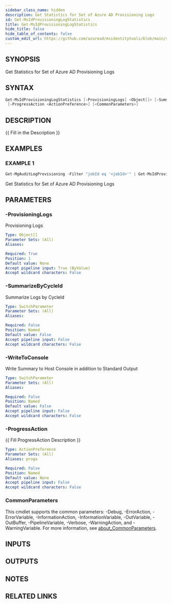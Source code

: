 ```yaml
---
sidebar_class_name: hidden
description: Get Statistics for Set of Azure AD Provisioning Logs
id: Get-MsIdProvisioningLogStatistics
title: Get-MsIdProvisioningLogStatistics
hide_title: false
hide_table_of_contents: false
custom_edit_url: https://github.com/azuread/msidentitytools/blob/main/src/Get-MsIdProvisioningLogStatistics.ps1
---
```


## SYNOPSIS

Get Statistics for Set of Azure AD Provisioning Logs

## SYNTAX

```powershell
Get-MsIdProvisioningLogStatistics [-ProvisioningLogs] <Object[]> [-SummarizeByCycleId] [-WriteToConsole]
 [-ProgressAction <ActionPreference>] [<CommonParameters>]
```

## DESCRIPTION

\{\{ Fill in the Description \}\}

## EXAMPLES

### EXAMPLE 1

```powershell
Get-MgAuditLogProvisioning -Filter "jobId eq '<jobId>'" | Get-MsIdProvisioningLogStatistics -SummarizeByCycleId -WriteToConsole
```

Get Statistics for Set of Azure AD Provisioning Logs

## PARAMETERS

### -ProvisioningLogs

Provisioning Logs

```yaml
Type: Object[]
Parameter Sets: (All)
Aliases:

Required: True
Position: 1
Default value: None
Accept pipeline input: True (ByValue)
Accept wildcard characters: False
```

### -SummarizeByCycleId

Summarize Logs by CycleId

```yaml
Type: SwitchParameter
Parameter Sets: (All)
Aliases:

Required: False
Position: Named
Default value: False
Accept pipeline input: False
Accept wildcard characters: False
```

### -WriteToConsole

Write Summary to Host Console in addition to Standard Output

```yaml
Type: SwitchParameter
Parameter Sets: (All)
Aliases:

Required: False
Position: Named
Default value: False
Accept pipeline input: False
Accept wildcard characters: False
```

### -ProgressAction

\{\{ Fill ProgressAction Description \}\}

```yaml
Type: ActionPreference
Parameter Sets: (All)
Aliases: proga

Required: False
Position: Named
Default value: None
Accept pipeline input: False
Accept wildcard characters: False
```

### CommonParameters

This cmdlet supports the common parameters: -Debug, -ErrorAction, -ErrorVariable, -InformationAction, -InformationVariable, -OutVariable, -OutBuffer, -PipelineVariable, -Verbose, -WarningAction, and -WarningVariable. For more information, see [about_CommonParameters](http://go.microsoft.com/fwlink/?LinkID=113216).

## INPUTS

## OUTPUTS

## NOTES

## RELATED LINKS
